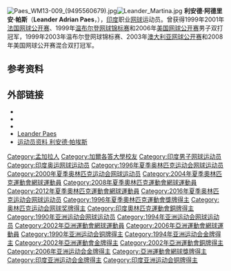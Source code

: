 {{noteTA
|G1=Tennis
}}
[[File:Paes_WM13-009_(9495560679).jpg|thumb]][[File:Leander_Martina.jpg|thumb]]
'''利安德·阿德里安·帕斯'''（'''Leander Adrian Paes'''，{{bd|1973年|6月17日|catIdx=Paes，Leander}}），[[印度|印度]]职业[[网球|网球]]运动员。曾获得1999年2001年[[法国网球公开赛|法国网球公开赛]]、1999年[[温布尔登网球锦标赛|温布尔登网球锦标赛]]和2006年[[美国网球公开赛|美国网球公开赛]]男子双打冠军，1999年2003年温布尔登网球锦标赛、2003年[[澳大利亚网球公开赛|澳大利亚网球公开赛]]和2008年美国网球公开赛混合双打冠军。

== 参考资料 ==
{{reflist}}

== 外部链接 ==
* {{ATP|id=P269}}
* {{ITF Profile|利安德·帕斯|10001856}}
* {{DavisCupplayerlink|id=10001856}}
* [https://web.archive.org/web/20061107221501/http://www.beijingtennis.com/stars/index.asp?id=97 Leander Paes]
* [https://web.archive.org/web/20080818131002/http://results.beijing2008.cn/WRM/CHI/BIO/Athlete/0/205960.shtml 运动员资料 利安德·帕埃斯]

{{亚洲运动会网球比赛男子双打冠军}}
{{亚洲运动会网球比赛混合双打冠军}}
{{亚洲运动会网球比赛男子团体冠军}}

{{Authority control}}
{{DEFAULTSORT:Paes, Leander}}
[[Category:孟加拉人|Category:孟加拉人]]
[[Category:加爾各答大學校友|Category:加爾各答大學校友]]
[[Category:印度男子网球运动员|Category:印度男子网球运动员]]
[[Category:印度奥运网球运动员|Category:印度奥运网球运动员]]
[[Category:1996年夏季奥林匹克运动会网球运动员|Category:1996年夏季奥林匹克运动会网球运动员]]
[[Category:2000年夏季奥林匹克运动会网球运动员|Category:2000年夏季奥林匹克运动会网球运动员]]
[[Category:2004年夏季奧林匹克運動會網球運動員|Category:2004年夏季奧林匹克運動會網球運動員]]
[[Category:2008年夏季奧林匹克運動會網球運動員|Category:2008年夏季奧林匹克運動會網球運動員]]
[[Category:2012年夏季奧林匹克運動會網球運動員|Category:2012年夏季奧林匹克運動會網球運動員]]
[[Category:2016年夏季奥林匹克运动会网球运动员|Category:2016年夏季奥林匹克运动会网球运动员]]
[[Category:1996年夏季奧林匹克運動會獎牌得主|Category:1996年夏季奧林匹克運動會獎牌得主]]
[[Category:奥林匹克运动会网球奖牌得主|Category:奥林匹克运动会网球奖牌得主]]
[[Category:印度奧林匹克運動會銅牌得主|Category:印度奧林匹克運動會銅牌得主]]
[[Category:1990年亚洲运动会网球运动员|Category:1990年亚洲运动会网球运动员]]
[[Category:1994年亚洲运动会网球运动员|Category:1994年亚洲运动会网球运动员]]
[[Category:2002年亞洲運動會網球運動員|Category:2002年亞洲運動會網球運動員]]
[[Category:2006年亞洲運動會網球運動員|Category:2006年亞洲運動會網球運動員]]
[[Category:1990年亚洲运动会铜牌得主|Category:1990年亚洲运动会铜牌得主]]
[[Category:1994年亚洲运动会金牌得主|Category:1994年亚洲运动会金牌得主]]
[[Category:2002年亞洲運動會金牌得主|Category:2002年亞洲運動會金牌得主]]
[[Category:2002年亞洲運動會銅牌得主|Category:2002年亞洲運動會銅牌得主]]
[[Category:2006年亚洲运动会金牌得主|Category:2006年亚洲运动会金牌得主]]
[[Category:亞洲運動會網球獎牌得主|Category:亞洲運動會網球獎牌得主]]
[[Category:印度亚洲运动会金牌得主|Category:印度亚洲运动会金牌得主]]
[[Category:印度亚洲运动会铜牌得主|Category:印度亚洲运动会铜牌得主]]